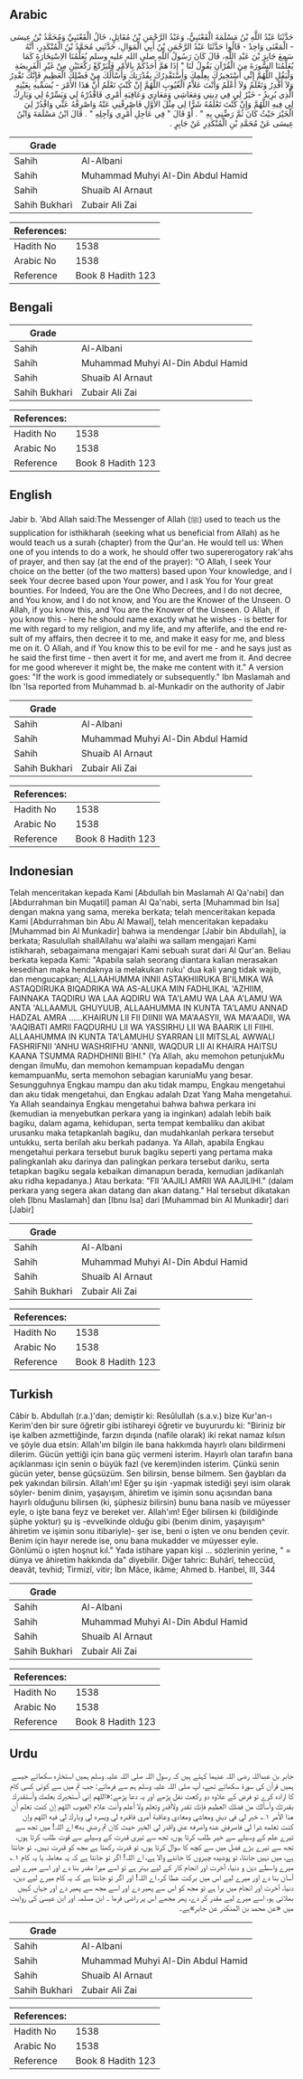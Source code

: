 ## Arabic


<div dir="rtl" lang="ar" style={{fontSize:'larger',backgroundColor:'#f8f9fa',padding:20}}>
حَدَّثَنَا عَبْدُ اللَّهِ بْنُ مَسْلَمَةَ الْقَعْنَبِيُّ، وَعَبْدُ الرَّحْمَنِ بْنُ مُقَاتِلٍ، خَالُ الْقَعْنَبِيِّ وَمُحَمَّدُ بْنُ عِيسَى - الْمَعْنَى وَاحِدٌ - قَالُوا حَدَّثَنَا عَبْدُ الرَّحْمَنِ بْنُ أَبِي الْمَوَالِ، حَدَّثَنِي مُحَمَّدُ بْنُ الْمُنْكَدِرِ، أَنَّهُ سَمِعَ جَابِرَ بْنَ عَبْدِ اللَّهِ، قَالَ كَانَ رَسُولُ اللَّهِ صلى الله عليه وسلم يُعَلِّمُنَا الاِسْتِخَارَةَ كَمَا يُعَلِّمُنَا السُّورَةَ مِنَ الْقُرْآنِ يَقُولُ لَنَا ‏"‏ إِذَا هَمَّ أَحَدُكُمْ بِالأَمْرِ فَلْيَرْكَعْ رَكْعَتَيْنِ مِنْ غَيْرِ الْفَرِيضَةِ وَلْيَقُلِ اللَّهُمَّ إِنِّي أَسْتَخِيرُكَ بِعِلْمِكَ وَأَسْتَقْدِرُكَ بِقُدْرَتِكَ وَأَسْأَلُكَ مِنْ فَضْلِكَ الْعَظِيمِ فَإِنَّكَ تَقْدِرُ وَلاَ أَقْدِرُ وَتَعْلَمُ وَلاَ أَعْلَمُ وَأَنْتَ عَلاَّمُ الْغُيُوبِ اللَّهُمَّ إِنْ كُنْتَ تَعْلَمُ أَنَّ هَذَا الأَمْرَ - يُسَمِّيهِ بِعَيْنِهِ الَّذِي يُرِيدُ - خَيْرٌ لِي فِي دِينِي وَمَعَاشِي وَمَعَادِي وَعَاقِبَةِ أَمْرِي فَاقْدُرْهُ لِي وَيَسِّرْهُ لِي وَبَارِكْ لِي فِيهِ اللَّهُمَّ وَإِنْ كُنْتَ تَعْلَمُهُ شَرًّا لِي مِثْلَ الأَوَّلِ فَاصْرِفْنِي عَنْهُ وَاصْرِفْهُ عَنِّي وَاقْدُرْ لِيَ الْخَيْرَ حَيْثُ كَانَ ثُمَّ رَضِّنِي بِهِ ‏"‏ ‏.‏ أَوْ قَالَ ‏"‏ فِي عَاجِلِ أَمْرِي وَآجِلِهِ ‏"‏ ‏.‏ قَالَ ابْنُ مَسْلَمَةَ وَابْنُ عِيسَى عَنْ مُحَمَّدِ بْنِ الْمُنْكَدِرِ عَنْ جَابِرٍ ‏.‏
</div>
<div style={{backgroundColor:'#f8f9fa',padding:20, marginBottom: 10}}><table> <thead> <tr> <th>Grade</th> <th></th> </tr> </thead> <tbody> <tr><td>Sahih</td><td>Al-Albani</td></tr><tr><td>Sahih</td><td>Muhammad Muhyi Al-Din Abdul Hamid</td></tr><tr><td>Sahih</td><td>Shuaib Al Arnaut</td></tr><tr><td>Sahih Bukhari</td><td>Zubair Ali Zai</td></tr></tbody></table><table> <thead> <tr> <th>References:</th> <th></th> </tr> </thead> <tbody><tr><td>Hadith No</td><td>1538</td></tr><tr><td>Arabic No</td><td>1538</td></tr><tr><td>Reference</td><td>Book 8 Hadith 123</td></tr></tbody></table></div>

## Bengali


<div dir="ltr" lang="bn" style={{fontSize:'larger',backgroundColor:'#f8f9fa',padding:20}}>

</div>
<div style={{backgroundColor:'#f8f9fa',padding:20, marginBottom: 10}}><table> <thead> <tr> <th>Grade</th> <th></th> </tr> </thead> <tbody> <tr><td>Sahih</td><td>Al-Albani</td></tr><tr><td>Sahih</td><td>Muhammad Muhyi Al-Din Abdul Hamid</td></tr><tr><td>Sahih</td><td>Shuaib Al Arnaut</td></tr><tr><td>Sahih Bukhari</td><td>Zubair Ali Zai</td></tr></tbody></table><table> <thead> <tr> <th>References:</th> <th></th> </tr> </thead> <tbody><tr><td>Hadith No</td><td>1538</td></tr><tr><td>Arabic No</td><td>1538</td></tr><tr><td>Reference</td><td>Book 8 Hadith 123</td></tr></tbody></table></div>

## English


<div dir="ltr" lang="en" style={{fontSize:'larger',backgroundColor:'#f8f9fa',padding:20}}>
Jabir b. 'Abd Allah said:The Messenger of Allah (ﷺ) used to teach us the supplication for isthikharah (seeking what us beneficial from Allah) as he would teach us a surah (chapter) from the Qur'an. He would tell us: When one of you intends to do a work, he should offer two supererogatory rak'ahs of prayer, and then say (at the end of the prayer): "O Allah, I seek Your choice on the better (of the two matters) based upon Your knowledge, and I seek Your decree based upon Your power, and I ask You for Your great bounties. For Indeed, You are the One Who Decrees, and I do not decree, and You know, and I do not know, and You are the Knower of the Unseen. O Allah, if you know this, and You are the Knower of the Unseen. O Allah, if you know this - here he should name exactly what he wishes - is better for me with regard to my religion, and my life, and my afterlife, and the end result of my affairs, then decree it to me, and make it easy for me, and bless me on it. O Allah, and if You know this to be evil for me - and he says just as he said the first time - then avert it for me, and avert me from it. And decree for me good wherever it might be, the make me content with it." A version goes: "If the work is good immediately or subsequently." Ibn Maslamah and Ibn 'Isa reported from Muhammad b. al-Munkadir on the authority of Jabir
</div>
<div style={{backgroundColor:'#f8f9fa',padding:20, marginBottom: 10}}><table> <thead> <tr> <th>Grade</th> <th></th> </tr> </thead> <tbody> <tr><td>Sahih</td><td>Al-Albani</td></tr><tr><td>Sahih</td><td>Muhammad Muhyi Al-Din Abdul Hamid</td></tr><tr><td>Sahih</td><td>Shuaib Al Arnaut</td></tr><tr><td>Sahih Bukhari</td><td>Zubair Ali Zai</td></tr></tbody></table><table> <thead> <tr> <th>References:</th> <th></th> </tr> </thead> <tbody><tr><td>Hadith No</td><td>1538</td></tr><tr><td>Arabic No</td><td>1538</td></tr><tr><td>Reference</td><td>Book 8 Hadith 123</td></tr></tbody></table></div>

## Indonesian


<div dir="ltr" lang="id" style={{fontSize:'larger',backgroundColor:'#f8f9fa',padding:20}}>
Telah menceritakan kepada Kami [Abdullah bin Maslamah Al Qa'nabi] dan [Abdurrahman bin Muqatil] paman Al Qa'nabi, serta [Muhammad bin Isa] dengan makna yang sama, mereka berkata; telah menceritakan kepada Kami [Abdurrahman bin Abu Al Mawal], telah menceritakan kepadaku [Muhammad bin Al Munkadir] bahwa ia mendengar [Jabir bin Abdullah], ia berkata; Rasulullah shallAllahu wa'alaihi wa sallam mengajari Kami istikharah, sebagaimana mengajari Kami sebuah surat dari Al Qur'an. Beliau berkata kepada Kami: "Apabila salah seorang diantara kalian merasakan kesedihan maka hendaknya ia melakukan ruku' dua kali yang tidak wajib, dan mengucapkan; ALLAAHUMMA INNII ASTAKHIIRUKA BI'ILMIKA WA ASTAQDIRUKA BIQADRIKA WA AS-ALUKA MIN FADHLIKAL 'AZHIIM, FAINNAKA TAQDIRU WA LAA AQDIRU WA TA'LAMU WA LAA A'LAMU WA ANTA 'ALLAAMUL GHUYUUB, ALLAAHUMMA IN KUNTA TA'LAMU ANNAD HADZAL AMRA ……KHAIRUN LII FII DIINII WA MA'AASYII, WA MA'AADII, WA 'AAQIBATI AMRII FAQDURHU LII WA YASSIRHU LII WA BAARIK LII FIIHI. ALLAAHUMMA IN KUNTA TA'LAMUHU SYARRAN LII MITSLAL AWWALI FASHRIFNII 'ANHU WASHRIFHU 'ANNII, WAQDUR LII Al KHAIRA HAITSU KAANA TSUMMA RADHDHINII BIHI." (Ya Allah, aku memohon petunjukMu dengan ilmuMu, dan memohon kemampuan kepadaMu dengan kemampuanMu, serta memohon sebagian karuniaMu yang besar. Sesungguhnya Engkau mampu dan aku tidak mampu, Engkau mengetahui dan aku tidak mengetahui, dan Engkau adalah Dzat Yang Maha mengetahui. Ya Allah seandainya Engkau mengetahui bahwa bahwa perkara ini (kemudian ia menyebutkan perkara yang ia inginkan) adalah lebih baik bagiku, dalam agama, kehidupan, serta tempat kembaliku dan akibat urusanku maka tetapkanlah bagiku, dan mudahkanlah perkara tersebut untukku, serta berilah aku berkah padanya. Ya Allah, apabila Engkau mengetahui perkara tersebut buruk bagiku seperti yang pertama maka palingkanlah aku darinya dan palingkan perkara tersebut dariku, serta tetapkan bagiku segala kebaikan dimanapun berada, kemudian jadikanlah aku ridha kepadanya.) Atau berkata: "FII 'AAJILI AMRII WA AAJILIHI." (dalam perkara yang segera akan datang dan akan datang." Hal tersebut dikatakan oleh [Ibnu Maslamah] dan [Ibnu Isa] dari [Muhammad bin Al Munkadir] dari [Jabir]
</div>
<div style={{backgroundColor:'#f8f9fa',padding:20, marginBottom: 10}}><table> <thead> <tr> <th>Grade</th> <th></th> </tr> </thead> <tbody> <tr><td>Sahih</td><td>Al-Albani</td></tr><tr><td>Sahih</td><td>Muhammad Muhyi Al-Din Abdul Hamid</td></tr><tr><td>Sahih</td><td>Shuaib Al Arnaut</td></tr><tr><td>Sahih Bukhari</td><td>Zubair Ali Zai</td></tr></tbody></table><table> <thead> <tr> <th>References:</th> <th></th> </tr> </thead> <tbody><tr><td>Hadith No</td><td>1538</td></tr><tr><td>Arabic No</td><td>1538</td></tr><tr><td>Reference</td><td>Book 8 Hadith 123</td></tr></tbody></table></div>

## Turkish


<div dir="ltr" lang="tr" style={{fontSize:'larger',backgroundColor:'#f8f9fa',padding:20}}>
Câbir b. Abdullah (r.a.)'dan; demiştir ki: Resûlullah (s.a.v.) bize Kur'an-ı Kerim'den bir sure öğretir gibi istihareyi öğretir ve bu­yururdu ki: "Biriniz bir işe kalben azmettiğinde, farzın dışında (nafile olarak) iki rekat namaz kılsın ve şöyle dua etsin: Allah'ım bilgin ile bana hakkımda hayırlı olanı bildirmeni dilerim. Gücün yettiği için bana güç vermeni isterim. Hayırlı olan tarafın bana açıklanması için senin o büyük fazl (ve kerem)inden isterim. Çünkü senin gücün yeter, bense güçsüzüm. Sen bilirsin, bense bilmem. Sen ğaybları da pek yakından bilirsin. Allah'ım! Eğer şu işin -yapmak istediği şeyi isim olarak söyler- benim dinim, yaşayışım, âhiretim ve işimin sonu açısından bana hayırlı olduğunu bilirsen (ki, şüphesiz bilirsin) bunu bana nasib ve müyesser eyle, o işte bana feyz ve bereket ver. Allah'ım! Eğer bilirsen ki (bildiğinde şüphe yoktur) şu iş -evvelkinde olduğu gibi (benim dinim, yaşayışım^ âhiretim ve işimin sonu itibariyle)- şer ise, beni o işten ve onu benden çevir. Benim için hayır nerede ise, onu bana mukadder ve müyesser eyle. Gönlümü o işten hoşnut kıl." Yada istihare yapan kişi ... sözlerinin yerine, " = dünya ve âhiretim hakkında da" diyebilir. Diğer tahric: Buhârî, teheccüd, deavât, tevhid; Tirmizî, vitir; İbn Mâce, ikâme; Ahmed b. Hanbel, III, 344
</div>
<div style={{backgroundColor:'#f8f9fa',padding:20, marginBottom: 10}}><table> <thead> <tr> <th>Grade</th> <th></th> </tr> </thead> <tbody> <tr><td>Sahih</td><td>Al-Albani</td></tr><tr><td>Sahih</td><td>Muhammad Muhyi Al-Din Abdul Hamid</td></tr><tr><td>Sahih</td><td>Shuaib Al Arnaut</td></tr><tr><td>Sahih Bukhari</td><td>Zubair Ali Zai</td></tr></tbody></table><table> <thead> <tr> <th>References:</th> <th></th> </tr> </thead> <tbody><tr><td>Hadith No</td><td>1538</td></tr><tr><td>Arabic No</td><td>1538</td></tr><tr><td>Reference</td><td>Book 8 Hadith 123</td></tr></tbody></table></div>

## Urdu


<div dir="rtl" lang="ur" style={{fontSize:'larger',backgroundColor:'#f8f9fa',padding:20}}>
جابر بن عبداللہ رضی اللہ عنہما کہتے ہیں کہ رسول اللہ صلی اللہ علیہ وسلم ہمیں استخارہ سکھاتے جیسے ہمیں قرآن کی سورۃ سکھاتے تھے، آپ صلی اللہ علیہ وسلم ہم سے فرماتے: جب تم میں سے کوئی کسی کام کا ارادہ کرے تو فرض کے علاوہ دو رکعت نفل پڑھے اور یہ دعا پڑھے:«اللهم إني أستخيرك بعلمك وأستقدرك بقدرتك وأسألك من فضلك العظيم فإنك تقدر ولاأقدر وتعلم ولا أعلم وأنت علام الغيوب اللهم إن كنت تعلم أن هذا الأمر ۱؎ خير لي في ديني ومعاشي ومعادي وعاقبة أمري فاقدره لي ويسره لي وبارك لي فيه اللهم وإن كنت تعلمه شرا لي فاصرفني عنه واصرفه عني واقدر لي الخير حيث كان ثم رضني به» اے اللہ! میں تجھ سے تیرے علم کے وسیلے سے خیر طلب کرتا ہوں، تجھ سے تیری قدرت کے وسیلے سے قوت طلب کرتا ہوں، تجھ سے تیرے بڑے فضل میں سے کچھ کا سوال کرتا ہوں، تو قدرت رکھتا ہے مجھ کو قدرت نہیں۔ تو جانتا ہے، میں نہیں جانتا، تو پوشیدہ چیزوں کا جاننے والا ہے، اے اللہ! اگر تو جانتا ہے کہ یہ معاملہ یا یہ کام ۱؎ میرے واسطے دین و دنیا، آخرت اور انجام کار کے لیے بہتر ہے تو اسے میرا مقدر بنا دے اور اسے میرے لیے آسان بنا دے اور میرے لیے اس میں برکت عطا کر، اے اللہ! اور اگر تو جانتا ہے کہ یہ کام میرے لیے دین، دنیا، آخرت اور انجام میں برا ہے تو مجھ کو اس سے پھیر دے اور اسے مجھ سے پھیر دے اور جہاں کہیں بھلائی ہو، اسے میرے لیے مقدر کر دے، پھر مجھے اس پر راضی فرما ۔ ابن مسلمہ اور ابن عیسیٰ کی روایت میں «عن محمد بن المنكدر عن جابر»ہے۔
</div>
<div style={{backgroundColor:'#f8f9fa',padding:20, marginBottom: 10}}><table> <thead> <tr> <th>Grade</th> <th></th> </tr> </thead> <tbody> <tr><td>Sahih</td><td>Al-Albani</td></tr><tr><td>Sahih</td><td>Muhammad Muhyi Al-Din Abdul Hamid</td></tr><tr><td>Sahih</td><td>Shuaib Al Arnaut</td></tr><tr><td>Sahih Bukhari</td><td>Zubair Ali Zai</td></tr></tbody></table><table> <thead> <tr> <th>References:</th> <th></th> </tr> </thead> <tbody><tr><td>Hadith No</td><td>1538</td></tr><tr><td>Arabic No</td><td>1538</td></tr><tr><td>Reference</td><td>Book 8 Hadith 123</td></tr></tbody></table></div>